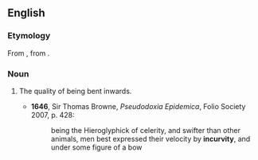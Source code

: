 ==English==

===Etymology===
From {{der|en|la|incurvus}} {{suffix|en||ity}}, from {{uder|en|la|incurvitas}}.

===Noun===
{{en-noun|-|+}}

# {{lb|en|obsolete}} The quality of being bent inwards.
#* '''1646''', Sir Thomas Browne, ''Pseudodoxia Epidemica'', Folio Society 2007, p. 428:
#*: being the Hieroglyphick of celerity, and swifter than other animals, men best expressed their velocity by '''incurvity''', and under some figure of a bow